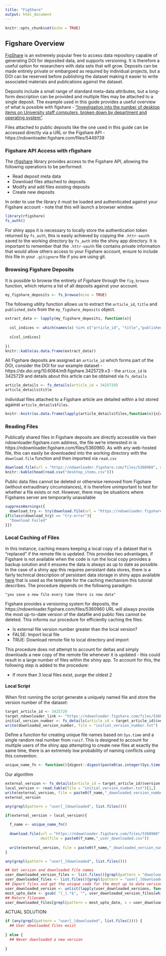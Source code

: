 ```yaml
---
title: "FigShare"
output: html_document
---
```


```r
knitr::opts_chunk$set(echo = TRUE)
```

## Figshare Overview

[FigShare](http:www.figshare.com) is an extremely popular free to access data repository capable of generating DOI for deposited data, and supports versioning. It is therefore a useful option for researchers with data sets that will grow. Deposits can be made entirely private or embargoed as required by individual projects, but a DOI can be reserved before publishing the dataset making it easier to write associated materials and publications against the dataset.

Deposits include a small range of standard meta-data attributes, but a long-form description can be provided and multiple files may be attached to a single deposit. The example used in this guide provides a useful overview of what is possible with figshare - ["Investigation into the number of desktop items on University staff computers, broken down by department and operating system"](https://figshare.com/articles/Investigation_into_the_number_of_desktop_items_on_University_staff_computers_broken_down_by_department_and_operating_system_/3425729).

Files attached to public deposits like the one used in this guide can be accessed directly via a URL or the Figshare API - https://ndownloader.figshare.com/files/5449739

### Figshare API Access with rfigshare

The <a href="https://github.com/ropensci/rfigshare">rfigshare</a> library provides access to the Figshare API, allowing the following operations to be performed:

- Read deposit meta data
- Download files attached to deposits
- Modify and add files existing deposits
- Create new deposits

In order to use the library it must be loaded and authenticated against your Figshare account - note that this will launch a browser window.

```r
library(rfigshare)
fs_auth()
```

For shiny apps it is necessary to locally store the authentication token returned by `fs_auth`, this is easily achieved by copying the `.httr-oauth` saved to the working directory by `fs_auth` into the shiny app directory. It is important to remember that the `.httr-oauth` file contains private information that would allow others access to your Figshare account, ensure to include this file in your `.gitignore` file if you are using git.

### Browsing Figshare Deposits

It is possible to browse the entirety of Figshare through the `fig_browse` function, which returns a list of all deposits against your account.

```r
my_figshare_deposits <- fs_browse(mine = TRUE)
```

The following utility function allows us to extract the `article_id`, `title` and `published_date` from the `my_figshare_deposits` object.

```r
extract_data <- lapply(my_figshare_deposits, function(x){
  
  col_indices <- which(names(x) %in% c("article_id", "title","published_date"))
  
  x[col_indices]
  
})
knitr::kable(as.data.frame(extract_data))
```

All Figshare deposits are assigned an `article_id` which forms part of the DOI, consider the DOI for our example dataset - https://dx.doi.org/10.6084/m9.figshare.3425729.v3 - the `artice_id` is 3425729 and details about this article can be obtained via `fs_details`

```r
article_details <- fs_details(article_id = 3425729)
article_details$title
```

Individual files attached to a Figshare article are detailed within a list stored against `article_details$files`.

```r
knitr::knitr(as.data.frame(lapply(article_details$files,function(x){x[c("name","download_url")]})))
```

### Reading Files

Publically shared files in Figshare deposits are directly accessible via their ndownloader.figshare.com address, the file we're interested in is https://ndownloader.figshare.com/files/5360960. As with any web-hosted file, this can easily be downloaded into the working directory with the `download.file` function and then imported via `read.csv`

```r
download.file(url = "https://ndownloader.figshare.com/files/5360960", destfile = "desktop_items.csv")
knitr::kable(head(read.csv("desktop_items.csv")))
```

Public data files cannot be deleted or otherwise removed from Figshare (without extraudinary circumstances), it is therefore unimportant to test for whether a file exists or not. However, there may be situations where Figshares server are temporarily unavailable

```r
suppressWarnings({
  download_try <- try(download.file(url = "https://ndownloader.figshare.com/files/non-existant-url", destfile = "desktop_items.csv"))
if(class(download_try) == "try-error"){
  "Download Failed"
}})
```

### Local Caching of Files

In this instance, caching means keeping a local copy of a dataset that is "replaced" if the remote file is updated. This provides two advantages, if Figshare is not available when the code is run the local copy provides a backup solution and it ensures the data is always as up to date as possible. In the case of a shiny app this requires persistant data stores, there is a fairly technical description of persistant data storage in shiny apps available <a href=http://shiny.rstudio.com/articles/persistent-data-storage.html>here</a> that is used as the template for the caching mechanism this tutorial describes. The procedure depends on the following paradigm:

```
"you save a new file every time there is new data"
```

Figshare provides a versioning system for deposits, the https://ndownloader.figshare.com/files/5360960 URL will always provide the most up-to-date version of the datafile and public files cannot be deleted. This informs our procedure for efficiently caching the files:

- Is external file version number greater than the local version?
- FALSE: Import local file
- TRUE: Download remote file to local directory and import

This procedure does not attempt to account for deltas and simply downloads a new copy of the remote file whenever it is updated - this could result in a large number of files within the shiny app. To account for this, the following step is added to the procedure:

- If more than 3 local files exist, purge the oldest 2

#### Local Script

When first running the script generate a uniquely named file and store the version number of the dataset:

```r
target_article_id <- 3425729
target_ndownloader_link <- "https://ndownloader.figshare.com/files/5360960"
initial_version_number <- fs_details(article_id = target_article_id)$version
write(downloaded_version_number, file = "initial_version_number.txt")
```

Define a function for creating unique file names based on `Sys.time` and a single random real number from `runif`. This is designed to account for multiple users of the shiny app attempting to create new files at exactly the same time, there is an extremely low probability of naming conflicts using this convention.

```r
unique_name_fn <- function(){digest::digest(paste0(as.integer(Sys.time()),runif(1)))}
```


Our algorithm

```r
external_version <- fs_details(article_id = target_article_id)$version
local_version <- read.table(file = "initial_version_number.txt")[1,]
write(external_version, file = paste0(f_name,"_downloaded_version_number",external_version,".txt"))
external_version

any(grepl(pattern = "user[_]downloaded", list.files()))

if(external_version > local_version){
  
  f_name <- unique_name_fn()
  
  download.file(url = "https://ndownloader.figshare.com/files/5360960", 
                destfile = paste0(f_name,"_user_downloaded.csv"))
  
  write(external_version, file = paste0(f_name,"_downloaded_version_number_",external_version,".txt"))
}

any(grepl(pattern = "user[_]downloaded", list.files()))

## Get version and downloaded file names
user_downloaded_version_files <- list.files()[grepl(pattern = "downloaded[_]version[_]number", list.files())]
user_downloaded_files <- list.files()[grepl(pattern = "user[_]downloaded", list.files())]
## Import files and get the unique code for the most up to date version
user_downloaded_version <- unlist(lapply(user_downloaded_versions, function(x){read.table(x)[1,]}))
most_upto_date <- gsub( "[_].*$", "", user_downloaded_version_files[which.max(user_downloaded_version)])
## Return filename
user_downloaded_files[grepl(pattern = most_upto_date, x = user_downloaded_files)]


```

ACTUAL SOLUTION:

```r
if (any(grepl(pattern = "user[_]downloaded", list.files()))) {
  ## User downloaded files exist
  
} else {
  ## Never downloaded a new version
  
}
```

